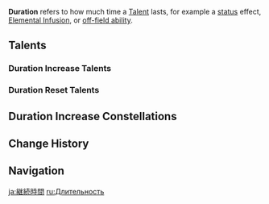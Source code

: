 {{Terminology Infobox
|type         = Combat
}}
'''Duration''' refers to how much time a [[Talent]] lasts, for example a [[status]] effect, [[Elemental Infusion]], or [[off-field ability]].

==Talents==
===Duration Increase Talents===
{{Talents by Category Table|Duration Increase Talents}}

===Duration Reset Talents===
{{Talents by Category Table|Duration Reset Talents}}

==Duration Increase Constellations==
{{Constellations by Category Table|Duration Increase Constellations}}

==Change History==
{{Change History|1.0}}

==Navigation==
{{Combat Navbox}}

[[ja:継続時間]]
[[ru:Длительность]]